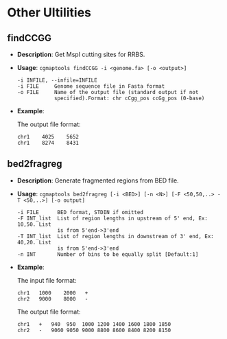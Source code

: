 # Other Ultilities

## findCCGG

- **Description**: Get MspI cutting sites for RRBS.

- **Usage**: `cgmaptools findCCGG -i <genome.fa> [-o <output>]`

    ```
    -i INFILE, --infile=INFILE
    -i FILE     Genome sequence file in Fasta format
    -o FILE     Name of the output file (standard output if not
                specified).Format: chr cCgg_pos ccGg_pos (0-base)
    ```

- **Example**:
  
    The output file format:
  
    ```
    chr1    4025    5652
    chr1    8274    8431
    ```

## bed2fragreg

- **Description**: Generate fragmented regions from BED file.

- **Usage**: `cgmaptools bed2fragreg [-i <BED>] [-n <N>] [-F <50,50,..> -T <50,..>] [-o output]`

    ```
    -i FILE      BED format, STDIN if omitted
    -F INT_list  List of region lengths in upstream of 5' end, Ex: 10,50. List
                 is from 5'end->3'end
    -T INT_list  List of region lengths in downstream of 3' end, Ex: 40,20. List
                 is from 5'end->3'end
    -n INT       Number of bins to be equally split [Default:1]
    ```

- **Example**:
  
    The input file format:
  
    ```
    chr1   1000    2000   +
    chr2   9000    8000   -
    ```
    
    The output file format:
    
    ```
    chr1   +   940  950  1000 1200 1400 1600 1800 1850
    chr2   -   9060 9050 9000 8800 8600 8400 8200 8150
    ```
